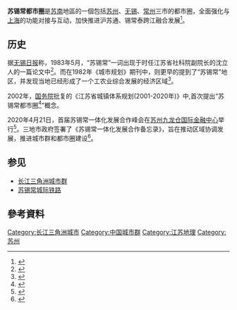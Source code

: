 '''苏锡常都市圈'''是[[苏南|苏南]]地區的一個包括[[苏州|苏州]]、[[无锡|无锡]]、[[常州|常州]]三市的都市圈，全面强化与[[上海|上海]]的功能对接与互动，加快推进沪苏通、锡常泰跨江融合发展<ref>{{Cite web |title=苏锡常都市圈是否已经名存实亡？ |url=https://new.qq.com/omn/20191125/20191125A07JCH00.html |accessdate=2020-06-21 |author=腾讯新闻 |work=new.qq.com |archive-date=2020-06-22 |archive-url=https://web.archive.org/web/20200622100918/https://new.qq.com/omn/20191125/20191125A07JCH00.html |dead-url=no }}</ref>。

==历史==
据[[无锡日报|无锡日报]]称，1983年5月，“苏锡常”一词出现于时任江苏省社科院副院长的沈立人的一篇论文中<ref>{{cite news |author1=无锡日报 |title=“苏锡常都市圈”发展方向更明确 |url=http://news.eastday.com/eastday/13news/auto/news/csj/20160513/u7ai5636482.html |accessdate=2020-06-21 |agency=东方网 |date=2016-5-13 10:44:59 |archive-date=2020-06-22 |archive-url=https://web.archive.org/web/20200622180222/http://news.eastday.com/eastday/13news/auto/news/csj/20160513/u7ai5636482.html |dead-url=no }}</ref>。而在1982年《城市规划》期刊中，则更早的提到了“苏锡常”地区，并发现当地已经形成了一个工农业综合发展的经济区域<ref>{{cite journal |author1=姚士谋丁景熹虞孝感袁际新 |title=从区域角度探讨苏锡常地区城镇发展 |journal=城市规划 |date=1982年 |issue=第4期 |pages=7-12,共6页}}</ref>。 

2002年，[[中华人民共和国国务院|国务院]]批复的《江苏省城镇体系规划(2001-2020年)》中,首次提出“苏锡常都市圈<ref>{{cite news |author1=扬子晚报 |title=苏锡常都市圈轨道交通研究工作启动 |url=http://news.sohu.com/91/59/news203425991.shtml |accessdate=2020-06-21 |date=2002年9月28日12:56 |archive-date=2020-06-22 |archive-url=https://web.archive.org/web/20200622140531/http://news.sohu.com/91/59/news203425991.shtml |dead-url=no }}</ref>”概念。

2020年4月21日，首届苏锡常一体化发展合作峰会在[[苏州国际金融中心|苏州九龙仓国际金融中心]]举行<ref>{{cite news |author1=李仲勋 陈雨薇 孟旭 |title=首届苏锡常一体化发展合作峰会举行 |url=http://jsnews.jschina.com.cn/jsyw/202004/t20200422_2536000.shtml |accessdate=2020-06-21 |agency=中国江苏网 |date=2020-04-22 06:45:00 |archive-date=2020-06-22 |archive-url=https://web.archive.org/web/20200622215619/http://jsnews.jschina.com.cn/jsyw/202004/t20200422_2536000.shtml |dead-url=no }}</ref>。三地市政府签署了《苏锡常一体化发展合作备忘录》，旨在推动区域协调发展，推进城市群和都市圈建设<ref>{{cite news |author1=澎湃新闻 |title=首届苏锡常一体化发展合作峰会召开，三市签署合作备忘录 |url=https://3g.163.com/news/article_cambrian/FAOU0U7P0514R9P4.html?from=history-back-list |accessdate=2020-06-21 |agency=网易新闻 |date=2020-04-21 19:58 |archive-date=2020-06-21 |archive-url=https://web.archive.org/web/20200621210400/https://3g.163.com/news/article_cambrian/FAOU0U7P0514R9P4.html?from=history-back-list |dead-url=no }}</ref>。

==参见==
*[[长江三角洲城市群|长江三角洲城市群]]
*[[苏锡常城际铁路|苏锡常城际铁路]]

==參考資料==
{{reflist}}


[[Category:长江三角洲城市|Category:长江三角洲城市]]
[[Category:中国城市群|Category:中国城市群]]
[[Category:江苏地理|Category:江苏地理]]
[[Category:苏州|Category:苏州]]